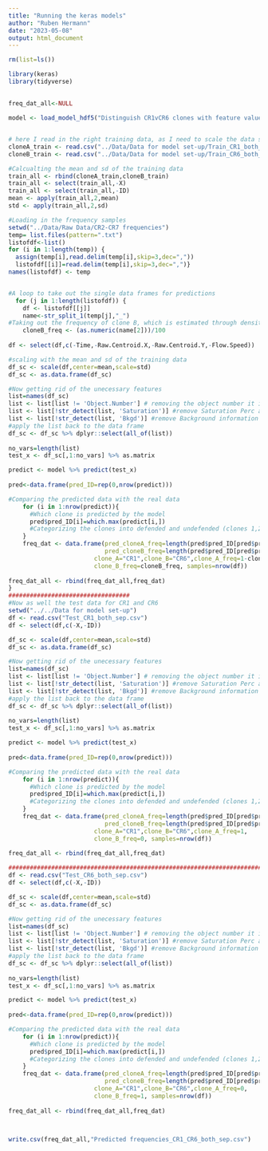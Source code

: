 ```yaml
---
title: "Running the keras models"
author: "Ruben Hermann"
date: "2023-05-08"
output: html_document
---
```


```r
rm(list=ls())

library(keras)
library(tidyverse)
```


##
```r
freq_dat_all<-NULL

model <- load_model_hdf5("Distinguish CR1vCR6 clones with feature values_in_silico.h5") 


# here I read in the right training data, as I need to scale the data set with their mean and sd for the right prediction
cloneA_train <- read.csv("../Data/Data for model set-up/Train_CR1_both_sep.csv")
cloneB_train <- read.csv("../Data/Data for model set-up/Train_CR6_both_sep.csv")

#Calcualting the mean and sd of the training data
train_all <- rbind(cloneA_train,cloneB_train)
train_all <- select(train_all,-X)
train_all <- select(train_all,-ID)
mean <- apply(train_all,2,mean)
std <- apply(train_all,2,sd)

#Loading in the frequency samples
setwd("../Data/Raw Data/CR2-CR7 frequencies")
temp= list.files(pattern=".txt")
listofdf<-list()
for (i in 1:length(temp)) {
  assign(temp[i],read.delim(temp[i],skip=3,dec=","))
  listofdf[[i]]=read.delim(temp[i],skip=3,dec=",")}
names(listofdf) <- temp


#A loop to take out the single data frames for predictions
  for (j in 1:length(listofdf)) {
    df <- listofdf[[j]]
    name<-str_split_1(temp[j],"_")
#Taking out the frequency of clone B, which is estimated through densities and pipetting defined volumes of both clones    
    cloneB_freq <- (as.numeric(name[2]))/100
      
df <- select(df,c(-Time,-Raw.Centroid.X,-Raw.Centroid.Y,-Flow.Speed))

#scaling with the mean and sd of the training data
df_sc <- scale(df,center=mean,scale=std)
df_sc <- as.data.frame(df_sc)

#Now getting rid of the unecessary features
list=names(df_sc)
list <- list[list != 'Object.Number'] # removing the object number it is not needed
list <- list[!str_detect(list, 'Saturation')] #remove Saturation Perc as it always is 0
list <- list[!str_detect(list, 'Bkgd')] #remove Background information
#apply the list back to the data frame
df_sc <- df_sc %>% dplyr::select(all_of(list))
  
no_vars=length(list)
test_x <- df_sc[,1:no_vars] %>% as.matrix

predict <- model %>% predict(test_x)
  
pred<-data.frame(pred_ID=rep(0,nrow(predict)))

#Comparing the predicted data with the real data
    for (i in 1:nrow(predict)){
      #Which clone is predicted by the model
      pred$pred_ID[i]=which.max(predict[i,])
      #Categorizing the clones into defended and undefended (clones 1,2,3 as defended and 4,5,6 as undefended)
    }
    freq_dat <- data.frame(pred_cloneA_freq=length(pred$pred_ID[pred$pred_ID==1])/length(pred$pred_ID),
                           pred_cloneB_freq=length(pred$pred_ID[pred$pred_ID==2])/length(pred$pred_ID),
                        clone_A="CR1",clone_B="CR6",clone_A_freq=1-cloneB_freq,
                        clone_B_freq=cloneB_freq, samples=nrow(df))
    
freq_dat_all <- rbind(freq_dat_all,freq_dat)
}
##################################
#Now as well the test data for CR1 and CR6
setwd("../../Data for model set-up")
df <- read.csv("Test_CR1_both_sep.csv")
df <- select(df,c(-X,-ID))

df_sc <- scale(df,center=mean,scale=std)
df_sc <- as.data.frame(df_sc)

#Now getting rid of the unecessary features
list=names(df_sc)
list <- list[list != 'Object.Number'] # removing the object number it is not needed
list <- list[!str_detect(list, 'Saturation')] #remove Saturation Perc as it always is 0
list <- list[!str_detect(list, 'Bkgd')] #remove Background information
#apply the list back to the data frame
df_sc <- df_sc %>% dplyr::select(all_of(list))
  
no_vars=length(list)
test_x <- df_sc[,1:no_vars] %>% as.matrix

predict <- model %>% predict(test_x)
  
pred<-data.frame(pred_ID=rep(0,nrow(predict)))

#Comparing the predicted data with the real data
    for (i in 1:nrow(predict)){
      #Which clone is predicted by the model
      pred$pred_ID[i]=which.max(predict[i,])
      #Categorizing the clones into defended and undefended (clones 1,2,3 as defended and 4,5,6 as undefended)
    }
    freq_dat <- data.frame(pred_cloneA_freq=length(pred$pred_ID[pred$pred_ID==1])/length(pred$pred_ID),
                           pred_cloneB_freq=length(pred$pred_ID[pred$pred_ID==2])/length(pred$pred_ID),
                        clone_A="CR1",clone_B="CR6",clone_A_freq=1,
                        clone_B_freq=0, samples=nrow(df))
    
freq_dat_all <- rbind(freq_dat_all,freq_dat)

##########################################################################################
df <- read.csv("Test_CR6_both_sep.csv")
df <- select(df,c(-X,-ID))

df_sc <- scale(df,center=mean,scale=std)
df_sc <- as.data.frame(df_sc)

#Now getting rid of the unecessary features
list=names(df_sc)
list <- list[list != 'Object.Number'] # removing the object number it is not needed
list <- list[!str_detect(list, 'Saturation')] #remove Saturation Perc as it always is 0
list <- list[!str_detect(list, 'Bkgd')] #remove Background information
#apply the list back to the data frame
df_sc <- df_sc %>% dplyr::select(all_of(list))
  
no_vars=length(list)
test_x <- df_sc[,1:no_vars] %>% as.matrix

predict <- model %>% predict(test_x)
  
pred<-data.frame(pred_ID=rep(0,nrow(predict)))

#Comparing the predicted data with the real data
    for (i in 1:nrow(predict)){
      #Which clone is predicted by the model
      pred$pred_ID[i]=which.max(predict[i,])
      #Categorizing the clones into defended and undefended (clones 1,2,3 as defended and 4,5,6 as undefended)
    }
    freq_dat <- data.frame(pred_cloneA_freq=length(pred$pred_ID[pred$pred_ID==1])/length(pred$pred_ID),
                           pred_cloneB_freq=length(pred$pred_ID[pred$pred_ID==2])/length(pred$pred_ID),
                        clone_A="CR1",clone_B="CR6",clone_A_freq=0,
                        clone_B_freq=1, samples=nrow(df))
    
freq_dat_all <- rbind(freq_dat_all,freq_dat)



write.csv(freq_dat_all,"Predicted frequencies_CR1_CR6_both_sep.csv")
```

